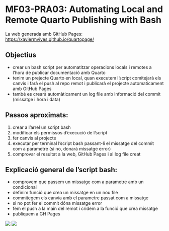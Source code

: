 # MF03-PRA03: Automating Local and Remote Quarto Publishing with Bash
La web generada amb GitHub Pages: <https://xaviermvives.github.io/quartopage/>

## Objectius
- crear un bash script per automatitzar operacions locals i remotes a l'hora de publicar documentació amb Quarto
- tenim un prejecte Quarto en local, quan executem l'script comitejarà els canvis i farà el push al repo remot i publicarà el projecte automaticament amb GitHub Pages
- també es crearà automàticament un log file amb informació del commit (missatge i hora i data)

## Passos aproximats:
1. crear a l'arrel un script bash
2. modificar els permissos d'execució de l'script
3. fer canvis al projecte
4. executar per terminal l'script bash passant-li el missatge del commit com a parametre (si no, donarà missatge error)
5. comprovar el resultat a la web, GitHub Pages i al log file creat

## Explicació general de l'script bash:
- comprovem que passem un missatge com a parametre amb un condicional
- definim funció que crea un missatge en un nou file
- commitegem els canvia amb el parametre passat com a missatge
- si no pot fer el commit dóna missatge error
- fem el push a la main del remot i cridem a la funció que crea missatge
- publiquem a GH Pages 


![](/images/resultat.png)
![](/images/log.png)